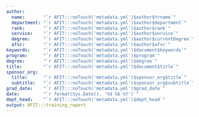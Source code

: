 ```yaml
---
author:
  name:       "`r AFIT:::noTouch('metadata.yml')$author$trname`"
  department: "`r AFIT:::noTouch('metadata.yml')$author$department`"
  rank:       "`r AFIT:::noTouch('metadata.yml')$author$rank`"
  service:    "`r AFIT:::noTouch('metadata.yml')$author$service`"
  degree:     "`r AFIT:::noTouch('metadata.yml')$author$currentDegree`"
  afsc:       "`r AFIT:::noTouch('metadata.yml')$author$afsc`"
keywords:     "`r AFIT:::noTouch('metadata.yml')$document$keywords`"
program:      "`r AFIT:::noTouch('metadata.yml')$program`"
degree:       "`r AFIT:::noTouch('metadata.yml')$degree`"
title:        "`r AFIT:::noTouch('metadata.yml')$document$title`"
sponsor_org:
  title:      "`r AFIT:::noTouch('metadata.yml')$sponsor_org$title`"
  subtitle:   "`r AFIT:::noTouch('metadata.yml')$sponsor_org$subtitle`"
grad_date:    "`r AFIT:::noTouch('metadata.yml')$grad_date`"
date:         "`r format(Sys.Date(), '%d %b %Y')`"
dept_head:    "`r AFIT:::noTouch('metadata.yml')$dept_head`"
output: AFIT:::training_report
---
```


